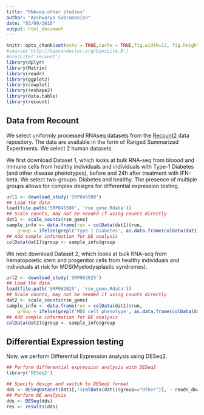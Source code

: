 ```yaml
---
title: "RNAseq-other studies"
author: "Ayshwarya Subramanian"
date: "03/09/2018"
output: html_document
---
```


```r
knitr::opts_chunk$set(echo = TRUE,cache = TRUE,fig.width=12, fig.height=8)
#source('http://bioconductor.org/biocLite.R')
#biocLite('recount')
library(dplyr)
library(Matrix)
library(readr)
library(ggplot2)
library(cowplot)
library(reshape2)
library(data.table)
library(recount)
```

## Data from Recount
We select uniformly processed RNAseq datasets from the [Recount2](https://jhubiostatistics.shinyapps.io/recount/) data repository. The data are available in the form of Ranged Summarized Experiments. We select 2 human datasets. 

We first download Dataset 1, which looks at bulk RNA-seq from bloood and immune cells from healthy individuals and individuals with Type-1 Diabetes (and other disease phenotypes), before and 24h after treatment with IFN-beta. We select two-groups: Diabetes and healthy. The presence of multiple groups allows for complex designs for differential expression testing. 

```r
url1 <- download_study('SRP045500')
## Load the data
load(file.path('SRP045500', 'rse_gene.Rdata'))
## Scale counts, may not be needed if using counts directly
dat1 <- scale_counts(rse_gene)
sample_info <- data.frame(run = colData(dat1)$run,
    group = ifelse(grepl('Type 1 Diabetes', as.data.frame(colData(dat1))$characteristics), 'Diabetes', ifelse(grepl('Healthy Control', as.data.frame(colData(dat1))$characteristics),'Healthy','Other')), sequencing_depth = colData(dat1)$reads_downloaded)
## Add sample information for DE analysis
colData(dat1)$group <- sample_info$group

```

We next download Dataset 2, which looks at bulk RNA-seq from hematopoietic stem and progenitor cells from healthy individuals and individuals at risk for MDS(Myelodysplastic syndromes). 

```r
url2 <- download_study('SRP062025')
## Load the data
load(file.path('SRP062025', 'rse_gene.Rdata'))
## Scale counts, may not be needed if using counts directly
dat2 <- scale_counts(rse_gene)
sample_info <- data.frame(run = colData(dat1)$run,
    group = ifelse(grepl('MDS cell phenotype', as.data.frame(colData(dat1))$characteristics), 'MDS', 'Normal'),sequencing_depth = colData(dat2)$reads_downloaded)
## Add sample information for DE analysis
colData(dat2)$group <- sample_info$group
```


## Differential Expression testing

Now, we perform Differential Expression analysis using DESeq2.

```r
## Perform differential expression analysis with DESeq2
library('DESeq2')

## Specify design and switch to DESeq2 format
dds <- DESeqDataSet(dat1[,!(colData(dat1)$group=="Other")], ~ reads_downloaded + group)
## Perform DE analysis
dds <- DESeq(dds)
res <- results(dds)

```
